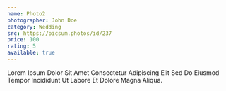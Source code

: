 ```yaml
---
name: Photo2
photographer: John Doe
category: Wedding
src: https://picsum.photos/id/237
price: 100
rating: 5
available: true
---
```

Lorem Ipsum Dolor Sit Amet Consectetur Adipiscing Elit Sed Do Eiusmod Tempor Incididunt Ut Labore Et Dolore Magna Aliqua. 